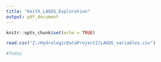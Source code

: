 ```yaml
---
title: "Keith_LAGOS_Exploration"
output: pdf_document
---
```


```r
knitr::opts_chunk$set(echo = TRUE)
```


```r
read.csv("Z:/HydrologicDataProject2/LAGOS_variables.csv")
```

```r
#Today
```

